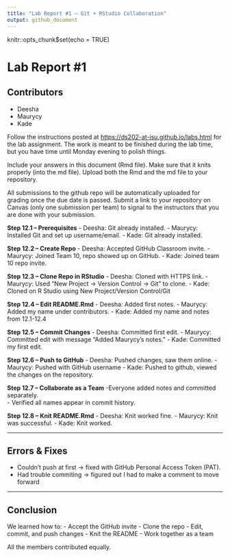 ```yaml
---
title: "Lab Report #1 – Git + RStudio Collaboration"
output: github_document
---
```


<!-- README.md is generated from README.Rmd. Please edit the README.Rmd file -->

knitr::opts_chunk\$set(echo = TRUE)

# Lab Report #1

## Contributors

-   Deesha
-   Maurycy
-   Kade

Follow the instructions posted at <https://ds202-at-isu.github.io/labs.html> for the lab assignment. The work is meant to be finished during the lab time, but you have time until Monday evening to polish things.

Include your answers in this document (Rmd file). Make sure that it knits properly (into the md file). Upload both the Rmd and the md file to your repository.

All submissions to the github repo will be automatically uploaded for grading once the due date is passed. Submit a link to your repository on Canvas (only one submission per team) to signal to the instructors that you are done with your submission.

**Step 12.1 – Prerequisites**
- Deesha: Git already installed.
- Maurycy: Installed Git and set up username/email.
- Kade: Git already installed.

**Step 12.2 – Create Repo**
- Deesha: Accepted GitHub Classroom invite.
- Maurycy: Joined Team 10, repo showed up on GitHub. 
- Kade: Joined team 10 repo invite.

**Step 12.3 – Clone Repo in RStudio**
- Deesha: Cloned with HTTPS link.
- Maurycy: Used "New Project → Version Control → Git" to clone.
- Kade: Cloned on R Studio using New Project/Version Control/Git

**Step 12.4 – Edit README.Rmd**
- Deesha: Added first notes.
- Maurycy: Added my name under contributors.
- Kade: Added my name and notes from 12.1-12.4

**Step 12.5 – Commit Changes**
- Deesha: Committed first edit.
- Maurycy: Committed edit with message "Added Maurycy's notes."
- Kade: Committed my first edit.

**Step 12.6 – Push to GitHub**
- Deesha: Pushed changes, saw them online.
- Maurycy: Pushed with GitHub username
- Kade: Pushed to github, viewed the changes on the repository.

**Step 12.7 – Collaborate as a Team**
-Everyone added notes and committed separately.  
- Verified all names appear in commit history.  

**Step 12.8 – Knit README.Rmd**
- Deesha: Knit worked fine.
- Maurycy: Knit was successful.
- Kade: Knit worked.

------------------------------------------------------------------------

## Errors & Fixes

-   Couldn't push at first → fixed with GitHub Personal Access Token (PAT).\
-   Had trouble commiting → figured out I had to make a comment to move forward

------------------------------------------------------------------------

## Conclusion

We learned how to:
- Accept the GitHub invite
- Clone the repo
- Edit, commit, and push changes
- Knit the README
- Work together as a team

All the members contributed equally.
